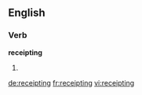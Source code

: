 ==English==

===Verb===
'''receipting'''

# {{present participle of|[[receipt]]}}

[[de:receipting]]
[[fr:receipting]]
[[vi:receipting]]